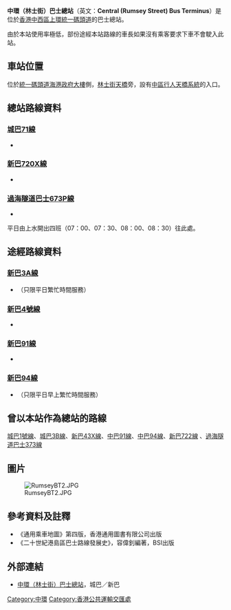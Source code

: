 {{Infobox HK Bus terminus
| image= CentralRumeyStreetBT 2017.jpg
| name= 中環（林士街）巴士總站
| engname= Central (Rumsey Street) Bus Terminus
| district= [[中西區_(香港)|中西區]]
| area= 上環 
| street= [[統一碼頭道|統一碼頭道]]<br>[[海港政府大樓|海港政府大樓]]側
| opendate= 1993年8月16日<ref>最早遷入本總站（[[新巴91線|中巴91線]]）的路線遷入日期</ref>
| terminate=[[城巴|城巴]]<br>[[城巴71線|71]]<br>[[新巴|新巴]]<br>[[新巴720X線|720X]]<br>[[過海隧道巴士|過海隧道巴士]]<br>[[過海隧道巴士673線|673P]]
| via= [[新巴|新巴]]<br>[[新巴3A線|3A]]、 [[新巴4號線|4]]、[[新巴91線|91]]、[[新巴94線|94]]
| feeder= 無
| nearbystreets= [[民吉街|民吉街]]、[[干諾道中|干諾道中]]
| nearbysights= [[海港政府大樓|海港政府大樓]]
| notes=
| alternative= 上環(林士街)巴士總站，中環（民吉街）巴士總站
| bgcolor= blue
| fontcolor= white
| layoutmap= RumseyBTMap.png
}}

'''中環（林士街）巴士總站'''（英文：'''Central (Rumsey Street) Bus Terminus'''）是位於[[香港|香港]][[中西區_(香港)|中西區]][[上環|上環]][[統一碼頭道|統一碼頭道]]的巴士總站。

由於本站使用率極低，部份途經本站路線的車長如果沒有乘客要求下車不會駛入此站。

==車站位置==
位於[[統一碼頭道|統一碼頭道]][[海港政府大樓|海港政府大樓]]側，[[林士街天橋|林士街天橋]]旁，設有[[中區行人天橋系統|中區行人天橋系統]]的入口。

==總站路線資料==
===[[城巴71線|城巴71線]]===
*{{HK Bus Route HKIsland|71|inline}} 

===[[新巴720X線|新巴720X線]]===
*{{HK Bus Route HKIsland|720X|inline}} 

===[[過海隧道巴士673P線|過海隧道巴士673P線]]===
*{{HK Bus Route Cross Harbour|673P|inline}}
平日由上水開出四班（07：00、07：30、08：00、08：30）往此處。

==途經路線資料==
===[[新巴3A線|新巴3A線]]===
*{{HK Bus Route HKIsland|3A|inline}}（只限平日繁忙時間服務）

===[[新巴4號線|新巴4號線]]===
*{{HK Bus Route HKIsland|4|inline}} 
  
===[[新巴91線|新巴91線]]===
*{{HK Bus Route HKIsland|91|inline}} 

===[[新巴94線|新巴94線]]===
*{{HK Bus Route HKIsland|94|inline}}（只限平日早上繁忙時間服務）

==曾以本站作為總站的路線==
[[城巴1號線|城巴1號線]]、[[城巴3B線|城巴3B線]]、[[新巴43X線|新巴43X線]]、[[新巴91線|中巴91線]]、[[新巴94線|中巴94線]]、[[新巴722線|新巴722線]] 、[[過海隧道巴士373線|過海隧道巴士373線]]

==圖片==
[[File:RumseyBT2.JPG|thumb]]

==參考資料及註釋==
{{reflist}}
*《通用乘車地圖》第四版，香港通用圖書有限公司出版
*《二十世紀港島區巴士路線發展史》，容偉釗編著，BSI出版

==外部連結== 
{{commonscat|Central (Rumsey Street) Bus Terminus}}
*[http://www.nwstbus.com.hk/routes/routesearch.aspx?searchtype=3&intLangID=2&inpchg=0&desdistrict=CW+&desarea=000094&destype=3&desid=001108 中環（林士街）巴士總站]{{Wayback|url=http://www.nwstbus.com.hk/routes/routesearch.aspx?searchtype=3&intLangID=2&inpchg=0&desdistrict=CW+&desarea=000094&destype=3&desid=001108 |date=20160304095408 }}，城巴／新巴

{{香港中西區巴士總站列表}}
[[Category:中環|Category:中環]]
[[Category:香港公共運輸交匯處|Category:香港公共運輸交匯處]]